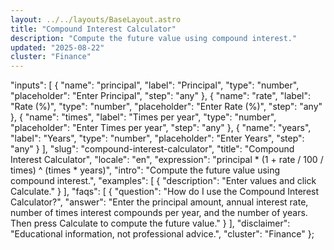 ```yaml
---
layout: ../../layouts/BaseLayout.astro
title: "Compound Interest Calculator"
description: "Compute the future value using compound interest."
updated: "2025-08-22"
cluster: "Finance"
---
```



  "inputs": [
    {
      "name": "principal",
      "label": "Principal",
      "type": "number",
      "placeholder": "Enter Principal",
      "step": "any"
    },
    {
      "name": "rate",
      "label": "Rate (%)",
      "type": "number",
      "placeholder": "Enter Rate (%)",
      "step": "any"
    },
    {
      "name": "times",
      "label": "Times per year",
      "type": "number",
      "placeholder": "Enter Times per year",
      "step": "any"
    },
    {
      "name": "years",
      "label": "Years",
      "type": "number",
      "placeholder": "Enter Years",
      "step": "any"
    }
  ],
  "slug": "compound-interest-calculator",
  "title": "Compound Interest Calculator",
  "locale": "en",
  "expression": "principal * (1 + rate / 100 / times) ^ (times * years)",
  "intro": "Compute the future value using compound interest.",
  "examples": [
    {
      "description": "Enter values and click Calculate."
    }
  ],
  "faqs": [
    {
      "question": "How do I use the Compound Interest Calculator?",
      "answer": "Enter the principal amount, annual interest rate, number of times interest compounds per year, and the number of years. Then press Calculate to compute the future value."
    }
  ],
  "disclaimer": "Educational information, not professional advice.",
  "cluster": "Finance"
};

<Calculator schema={schema} />

